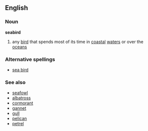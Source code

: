 ==English==
===Noun===
{{wikipedia}}
'''seabird'''
# any [[bird]] that spends most of its time in [[coastal]] [[waters]] or over the [[ocean]]s
===Alternative spellings===
*[[sea bird]]
===See also===
*[[seafowl]]
*[[albatross]]
*[[cormorant]]
*[[gannet]]
*[[gull]]
*[[pelican]]
*[[petrel]]